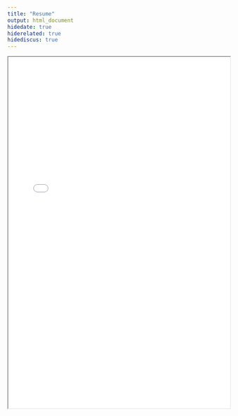 ```yaml
---
title: "Resume"
output: html_document
hidedate: true
hiderelated: true
hidediscus: true
---
```


<iframe src="resume.pdf" width="100%" height="800" border="0"></iframe>

